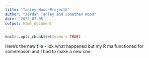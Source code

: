 ```yaml
---
title: "Tanley-Wood-Project2"
author: "Jordan Tanley and Jonathan Wood"
date: '2022-07-05'
output: html_document
---
```


```r
knitr::opts_chunk$set(echo = TRUE)
```

Here's the new file - idk what happened but my R malfunctioned for somereason and I had to make a new one. 